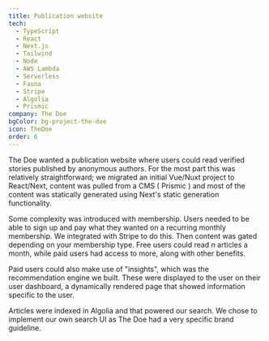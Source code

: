 ```yaml
---
title: Publication website
tech:
  - TypeScript
  - React
  - Next.js
  - Tailwind
  - Node
  - AWS Lambda
  - Serverless
  - Fauna
  - Stripe
  - Algolia
  - Prismic
company: The Doe
bgColor: bg-project-the-doe
icon: TheDoe
order: 6
---
```


The Doe wanted a publication website where users could read verified stories published by anonymous authors. For the most part this was relatively straightforward; we migrated an initial Vue/Nuxt project to React/Next, content was pulled from a CMS ( Prismic ) and most of the content was statically generated using Next's static generation functionality.

Some complexity was introduced with membership. Users needed to be able to sign up and pay what they wanted on a recurring monthly membership. We integrated with Stripe to do this. Then content was gated depending on your membership type. Free users could read _n_ articles a month, while paid users had access to more, along with other benefits.

Paid users could also make use of "insights", which was the recommendation engine we built. These were displayed to the user on their user dashboard, a dynamically rendered page that showed information specific to the user.

Articles were indexed in Algolia and that powered our search. We chose to implement our own search UI as The Doe had a very specific brand guideline.
